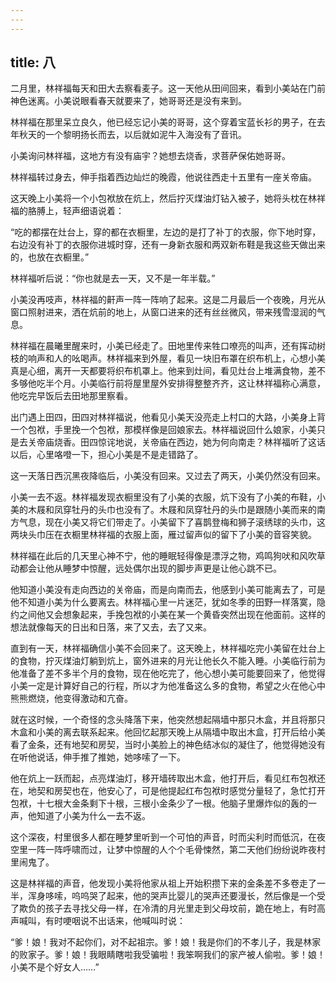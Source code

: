 ```yaml
---
---
---
```

title: 八
---



二月里，林祥福每天和田大去察看麦子。这一天他从田间回来，看到小美站在门前神色迷离。小美说眼看春天就要来了，她哥哥还是没有来到。

林祥福在那里呆立良久，他已经忘记小美的哥哥，这个穿着宝蓝长衫的男子，在去年秋天的一个黎明扬长而去，以后就如泥牛入海没有了音讯。

小美询问林祥福，这地方有没有庙宇？她想去烧香，求菩萨保佑她哥哥。

林祥福转过身去，伸手指着西边灿烂的晚霞，他说往西走十五里有一座关帝庙。

这天晚上小美将一个小包袱放在炕上，然后拧灭煤油灯钻入被子，她将头枕在林祥福的胳膊上，轻声细语说着：

“吃的都摆在灶台上，穿的都在衣橱里，左边的是打了补丁的衣服，你下地时穿，右边没有补丁的衣服你进城时穿，还有一身新衣服和两双新布鞋是我这些天做出来的，也放在衣橱里。”

林祥福听后说：“你也就是去一天，又不是一年半载。”

小美没再吱声，林祥福的鼾声一阵一阵响了起来。这是二月最后一个夜晚，月光从窗口照射进来，洒在炕前的地上，从窗口进来的还有丝丝微风，带来残雪湿润的气息。

林祥福在晨曦里醒来时，小美已经走了。田地里传来牲口嘹亮的叫声，还有挥动树枝的响声和人的吆喝声。林祥福来到外屋，看见一块旧布罩在织布机上，心想小美真是心细，离开一天都要将织布机罩上。他来到灶间，看见灶台上堆满食物，差不多够他吃半个月。小美临行前将屋里屋外安排得整整齐齐，这让林祥福称心满意，他吃完早饭后去田地那里察看。

出门遇上田四，田四对林祥福说，他看见小美天没亮走上村口的大路，小美身上背一个包袱，手里挽一个包袱，那模样像是回娘家去。林祥福说回什么娘家，小美只是去关帝庙烧香。田四惊诧地说，关帝庙在西边，她为何向南走？林祥福听了这话以后，心里咯噔一下，担心小美是不是走错路了。

这一天落日西沉黑夜降临后，小美没有回来。又过去了两天，小美仍然没有回来。

小美一去不返。林祥福发现衣橱里没有了小美的衣服，炕下没有了小美的布鞋，小美的木屐和凤穿牡丹的头巾也没有了。木屐和凤穿牡丹的头巾是跟随小美而来的南方气息，现在小美又将它们带走了。小美留下了喜鹊登梅和狮子滚绣球的头巾，这两块头巾压在衣橱里林祥福的衣服上面，雁过留声似的留下了小美的音容笑貌。

林祥福在此后的几天里心神不宁，他的睡眠轻得像是漂浮之物，鸡鸣狗吠和风吹草动都会让他从睡梦中惊醒，远处偶尔出现的脚步声更是让他心跳不已。

他知道小美没有走向西边的关帝庙，而是向南而去，他感到小美可能离去了，可是他不知道小美为什么要离去。林祥福心里一片迷茫，犹如冬季的田野一样落寞，隐约之间他又会想象起来，手挽包袱的小美在某一个黄昏突然出现在他面前。这样的想法就像每天的日出和日落，来了又去，去了又来。

直到有一天，林祥福确信小美不会回来了。这天晚上，林祥福吃完小美留在灶台上的食物，拧灭煤油灯躺到炕上，窗外进来的月光让他长久不能入睡。小美临行前为他准备了差不多半个月的食物，现在他吃完了，他心想小美可能要回来了，他觉得小美一定是计算好自己的行程，所以才为他准备这么多的食物，希望之火在他心中熊熊燃烧，他变得激动和亢奋。

就在这时候，一个奇怪的念头降落下来，他突然想起隔墙中那只木盒，并且将那只木盒和小美的离去联系起来。他回忆起那天晚上从隔墙中取出木盒，打开后给小美看了金条，还有地契和房契，当时小美脸上的神色结冰似的凝住了，他觉得她没有在听他说话，伸手推了推她，她哆嗦了一下。

他在炕上一跃而起，点亮煤油灯，移开墙砖取出木盒，他打开后，看见红布包袱还在，地契和房契也在，他安心了，可是他提起红布包袱时感觉分量轻了，急忙打开包袱，十七根大金条剩下十根，三根小金条少了一根。他脑子里爆炸似的轰的一声，他知道了小美为什么一去不返。

这个深夜，村里很多人都在睡梦里听到一个可怕的声音，时而尖利时而低沉，在夜空里一阵一阵呼啸而过，让梦中惊醒的人个个毛骨悚然，第二天他们纷纷说昨夜村里闹鬼了。

这是林祥福的声音，他发现小美将他家从祖上开始积攒下来的金条差不多卷走了一半，浑身哆嗦，呜呜哭了起来，他的哭声比婴儿的哭声还要漫长，然后像是一个受了欺负的孩子去寻找父母一样，在冷清的月光里走到父母坟前，跪在地上，有时高声喊叫，有时哽咽说不出话来，他喊叫时说：

“爹！娘！我对不起你们，对不起祖宗。爹！娘！我是你们的不孝儿子，我是林家的败家子。爹！娘！我眼睛瞎啦我受骗啦！我笨啊我们的家产被人偷啦。爹！娘！小美不是个好女人……”